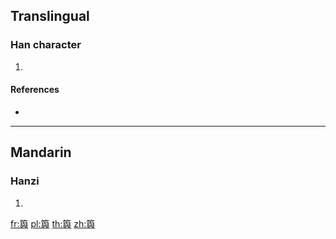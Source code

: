 {{character info/new}}
==Translingual==

===Han character===
{{Han char|rn=118|rad=竹|as=14|sn=20|four=88801|canj=HHXC}}

# {{defn|Han|sort=竹14}}

====References====
* {{Han ref|kx=0902.390|dkj=26653|dj=1328.050|hdz=53021.160|uh=7C45|ud=31813|bh=F4AA|bd=62634}}

----

==Mandarin==

===Hanzi===
{{cmn-hanzi|pin=[[yú]] ([[yu2]])|wg=yü<sup>2</sup>}}

# {{defn|lang=cmn|sort=竹14}}

[[fr:籅]]
[[pl:籅]]
[[th:籅]]
[[zh:籅]]